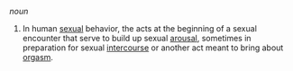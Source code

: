 ''noun''

#In human [[sexual]] behavior, the acts at the beginning of a sexual encounter that serve to build up sexual [[arousal]], sometimes in preparation for sexual [[intercourse]] or another act meant to bring about [[orgasm]].